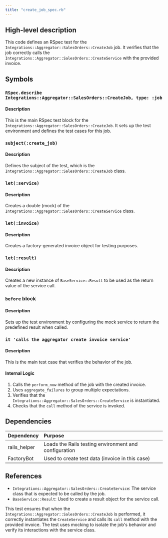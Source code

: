 ```yaml
---
title: "create_job_spec.rb"
---
```


## High-level description
This code defines an RSpec test for the `Integrations::Aggregator::SalesOrders::CreateJob` job. It verifies that the job correctly calls the `Integrations::Aggregator::SalesOrders::CreateService` with the provided invoice.

## Symbols

### `RSpec.describe Integrations::Aggregator::SalesOrders::CreateJob, type: :job`
#### Description
This is the main RSpec test block for the `Integrations::Aggregator::SalesOrders::CreateJob`. It sets up the test environment and defines the test cases for this job.

### `subject(:create_job)`
#### Description
Defines the subject of the test, which is the `Integrations::Aggregator::SalesOrders::CreateJob` class.

### `let(:service)`
#### Description
Creates a double (mock) of the `Integrations::Aggregator::SalesOrders::CreateService` class.

### `let(:invoice)`
#### Description
Creates a factory-generated invoice object for testing purposes.

### `let(:result)`
#### Description
Creates a new instance of `BaseService::Result` to be used as the return value of the service call.

### `before` block
#### Description
Sets up the test environment by configuring the mock service to return the predefined result when called.

### `it 'calls the aggregator create invoice service'`
#### Description
This is the main test case that verifies the behavior of the job.

#### Internal Logic
1. Calls the `perform_now` method of the job with the created invoice.
2. Uses `aggregate_failures` to group multiple expectations.
3. Verifies that the `Integrations::Aggregator::SalesOrders::CreateService` is instantiated.
4. Checks that the `call` method of the service is invoked.

## Dependencies
| Dependency | Purpose |
|:-----------|:--------|
| rails_helper | Loads the Rails testing environment and configuration |
| FactoryBot | Used to create test data (invoice in this case) |

## References
- `Integrations::Aggregator::SalesOrders::CreateService`: The service class that is expected to be called by the job.
- `BaseService::Result`: Used to create a result object for the service call.

This test ensures that when the `Integrations::Aggregator::SalesOrders::CreateJob` is performed, it correctly instantiates the `CreateService` and calls its `call` method with the provided invoice. The test uses mocking to isolate the job's behavior and verify its interactions with the service class.